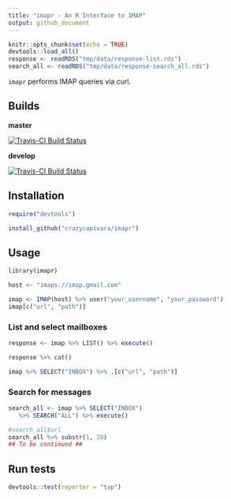 ```yaml
---
title: "imapr - An R Interface to IMAP"
output: github_document
---
```


```r
knitr::opts_chunk$set(echo = TRUE)
devtools::load_all()
response <- readRDS("tmp/data/response-list.rds")
search_all <- readRDS("tmp/data/response-search_all.rds")
```

`imapr` performs IMAP queries via curl.

## Builds

__master__

[![Travis-CI Build Status](https://travis-ci.org/crazycapivara/imapr.svg?branch=master)](https://travis-ci.org/crazycapivara/imapr)

__develop__

[![Travis-CI Build Status](https://travis-ci.org/crazycapivara/imapr.svg?branch=develop)](https://travis-ci.org/crazycapivara/imapr)


## Installation

```r
require("devtools")

install_github("crazycapivara/imapr")
```

## Usage

```r
library(imapr)

host <- "imaps://imap.gmail.com"

imap <- IMAP(host) %>% user("your_username", "your_password")
imap[c("url", "path")]
```

### List and select mailboxes

```r
response <- imap %>% LIST() %>% execute()
```

```r
response %>% cat()

imap %>% SELECT("INBOX") %>% .[c("url", "path")]
```

### Search for messages

```r
search_all <- imap %>% SELECT("INBOX")
   %>% SEARCH("ALL") %>% execute() 
```

```r
#search_all$url
search_all %>% substr(1, 20)
## To be continued ##
```

## Run tests

```r
devtools::test(reporter = "tap")
```
